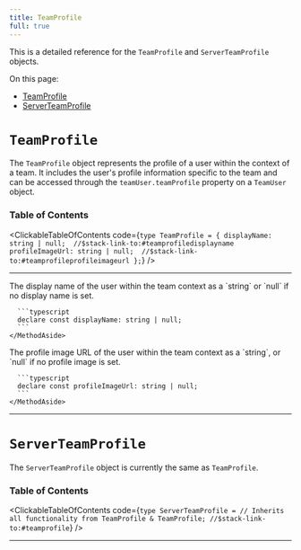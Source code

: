 ```yaml
---
title: TeamProfile
full: true
---
```


This is a detailed reference for the `TeamProfile` and `ServerTeamProfile` objects.

On this page:
- [TeamProfile](#teamprofile)
- [ServerTeamProfile](#serverteamprofile)

# `TeamProfile`

The `TeamProfile` object represents the profile of a user within the context of a team. It includes the user's profile information specific to the team and can be accessed through the `teamUser.teamProfile` property on a `TeamUser` object.

### Table of Contents

<ClickableTableOfContents code={`type TeamProfile = {
    displayName: string | null;  //$stack-link-to:#teamprofiledisplayname
    profileImageUrl: string | null;  //$stack-link-to:#teamprofileprofileimageurl
};`} />

---

<CollapsibleTypesSection type="teamProfile" property="displayName" defaultOpen={false}>
  <MethodLayout>
    <MethodContent>
      The display name of the user within the team context as a `string` or `null` if no display name is set.
    </MethodContent>
    <MethodAside title="Type Definition">

      ```typescript
      declare const displayName: string | null;
      ```
    </MethodAside>
  </MethodLayout>
</CollapsibleTypesSection>

<CollapsibleTypesSection type="teamProfile" property="profileImageUrl" defaultOpen={false}>
  <MethodLayout>
    <MethodContent>
      The profile image URL of the user within the team context as a `string`, or `null` if no profile image is set.
    </MethodContent>
    <MethodAside title="Type Definition">

      ```typescript
      declare const profileImageUrl: string | null;
      ```
    </MethodAside>
  </MethodLayout>
</CollapsibleTypesSection>

---

# `ServerTeamProfile`

The `ServerTeamProfile` object is currently the same as `TeamProfile`.

### Table of Contents

<ClickableTableOfContents code={`type ServerTeamProfile =
    // Inherits all functionality from TeamProfile
    & TeamProfile; //$stack-link-to:#teamprofile`} />

---
